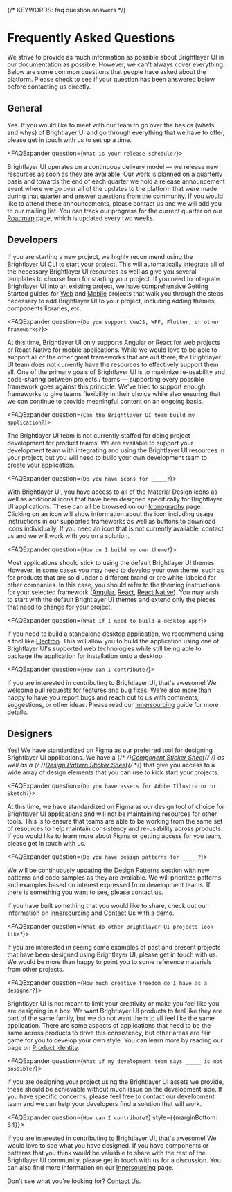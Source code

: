 
{/* KEYWORDS: faq question answers  */}

# Frequently Asked Questions

We strive to provide as much information as possible about Brightlayer UI in our documentation as possible. However, we can't always cover everything. Below are some common questions that people have asked about the platform. Please check to see if your question has been answered below before contacting us directly.

## General

<div>
<FAQExpander question={`Can you provide our team with an overview of Brightlayer UI?`}>

Yes. If you would like to meet with our team to go over the basics (whats and whys) of Brightlayer UI and go through everything that we have to offer, please get in touch with us to set up a time.

</FAQExpander>

<FAQExpander question={`What is your release schedule?`}>

Brightlayer UI operates on a continuous delivery model — we release new resources as soon as they are available. Our work is planned on a quarterly basis and towards the end of each quarter we hold a release announcement event where we go over all of the updates to the platform that were made during that quarter and answer questions from the community. If you would like to attend these announcements, please contact us and we will add you to our mailing list. You can track our progress for the current quarter on our [Roadmap](/roadmap) page, which is updated every two weeks.

</FAQExpander>
</div>

## Developers

<div>
<FAQExpander question={`How do I start a project?`}>

If you are starting a new project, we highly recommend using the [Brightlayer UI CLI](/development/cli) to start your project. This will automatically integrate all of the necessary Brightlayer UI resources as well as give you several templates to choose from for starting your project. If you need to integrate Brightlayer UI into an existing project, we have comprehensive Getting Started guides for [Web](/development/frameworks-web/intro) and [Mobile](/development/frameworks-mobile/intro) projects that walk you through the steps necessary to add Brightlayer UI to your project, including adding themes, components libraries, etc.

</FAQExpander>

<FAQExpander question={`Do you support VueJS, WPF, Flutter, or other frameworks?`}>

At this time, Brightlayer UI only supports Angular or React for web projects or React Native for mobile applications. While we would love to be able to support all of the other great frameworks that are out there, the Brightlayer UI team does not currently have the resources to effectively support them all. One of the primary goals of Brightlayer UI is to maximize re-usability and code-sharing between projects / teams — supporting every possible framework goes against this principle. We've tried to support enough frameworks to give teams flexibility in their choice while also ensuring that we can continue to provide meaningful content on an ongoing basis.

</FAQExpander>

<FAQExpander question={`Can the Brightlayer UI team build my application?`}>

The Brightlayer UI team is not currently staffed for doing project development for product teams. We are available to support your development team with integrating and using the Brightlayer UI resources in your project, but you will need to build your own development team to create your application.

</FAQExpander>

<FAQExpander question={`Do you have icons for _____?`}>

With Brightlayer UI, you have access to all of the Material Design icons as well as additional icons that have been designed specifically for Brightlayer UI applications. These can all be browsed on our [Iconography](/style/icon-library) page. Clicking on an icon will show information about the icon including usage instructions in our supported frameworks as well as buttons to download icons individually. If you need an icon that is not currently available, contact us and we will work with you on a solution.

</FAQExpander>

<FAQExpander question={`How do I build my own theme?`}>

Most applications should stick to using the default Brightlayer UI themes. However, in some cases you may need to develop your own theme, such as for products that are sold under a different brand or are white-labeled for other companies. In this case, you should refer to the theming instructions for your selected framework ([Angular](https://v7.material.angular.io/guide/theming), [React](https://mui.com/customization/theming/), [React Native](https://callstack.github.io/react-native-paper/docs/guides/theming)). You may wish to start with the default Brightlayer UI themes and extend only the pieces that need to change for your project.

</FAQExpander>

<FAQExpander question={`What if I need to build a desktop app?`}>

If you need to build a standalone desktop application, we recommend using a tool like [Electron](https://www.electronjs.org/). This will allow you to build the application using one of Brightlayer UI's supported web technologies while still being able to package the application for installation onto a desktop.

</FAQExpander>

<FAQExpander question={`How can I contribute?`}>

If you are interested in contributing to Brightlayer UI, that's awesome! We welcome pull requests for features and bug fixes. We're also more than happy to have you report bugs and reach out to us with comments, suggestions, or other ideas. Please read our [Innersourcing](/community/innersourcing) guide for more details.

</FAQExpander>
</div>


## Designers

<div>
<FAQExpander question={`Do you have any design assets for Brightlayer UI?`}>

Yes! We have standardized on Figma as our preferred tool for designing Brightlayer UI applications. We have a {/* <!-- markdown-link-check-disable --> */}[Component Sticker Sheet](https://www.figma.com/community/file/1024360297793425107){/* <!-- markdown-link-check-enable --> */} as well as a {/* <!-- markdown-link-check-disable --> */}[Design Pattern Sticker Sheet](https://www.figma.com/community/file/1023327014725714313){/* <!-- markdown-link-check-enable --> */} that give you access to a wide array of design elements that you can use to kick start your projects.

</FAQExpander>

<FAQExpander question={`Do you have assets for Adobe Illustrator or Sketch?`}>

At this time, we have standardized on Figma as our design tool of choice for Brightlayer UI applications and will not be maintaining resources for other tools. This is to ensure that teams are able to be working from the same set of resources to help maintain consistency and re-usability across products. If you would like to learn more about Figma or getting access for you team, please get in touch with us.

</FAQExpander>

<FAQExpander question={`Do you have design patterns for _____?`}>

We will be continuously updating the [Design Patterns](/patterns) section with new patterns and code samples as they are available. We will prioritize patterns and examples based on interest expressed from development teams. If there is something you want to see, please contact us.

If you have built something that you would like to share, check out our information on [innersourcing](/community/innersourcing) and [Contact Us](/community/contactus) with a demo.

</FAQExpander>

<FAQExpander question={`What do other Brightlayer UI projects look like?`}>

If you are interested in seeing some examples of past and present projects that have been designed using Brightlayer UI, please get in touch with us. We would be more than happy to point you to some reference materials from other projects.

</FAQExpander>

<FAQExpander question={`How much creative freedom do I have as a designer?`}>

Brightlayer UI is not meant to limit your creativity or make you feel like you are designing in a box. We want Brightlayer UI products to feel like they are part of the same family, but we do not want them to all feel like the same application. There are some aspects of applications that need to be the same across products to drive this consistency, but other areas are fair game for you to develop your own style. You can learn more by reading our page on [Product Identity](/design/project-identity).

</FAQExpander>

<FAQExpander question={`What if my development team says _____ is not possible?`}>

If you are designing your project using the Brightlayer UI assets we provide, these should be achievable without much issue on the development side. If you have specific concerns, please feel free to contact our development team and we can help your developers find a solution that will work.

</FAQExpander>

<FAQExpander question={`How can I contribute?`} style={{marginBottom: 64}}>

If you are interested in contributing to Brightlayer UI, that's awesome! We would love to see what you have designed. If you have components or patterns that you think would be valuable to share with the rest of the Brightlayer UI community, please get in touch with us for a discussion. You can also find more information on our [Innersourcing](/community/innersourcing#how-we-innersource-new-features) page.

</FAQExpander>
</div>

Don't see what you're looking for? [Contact Us](/community/contactus).
